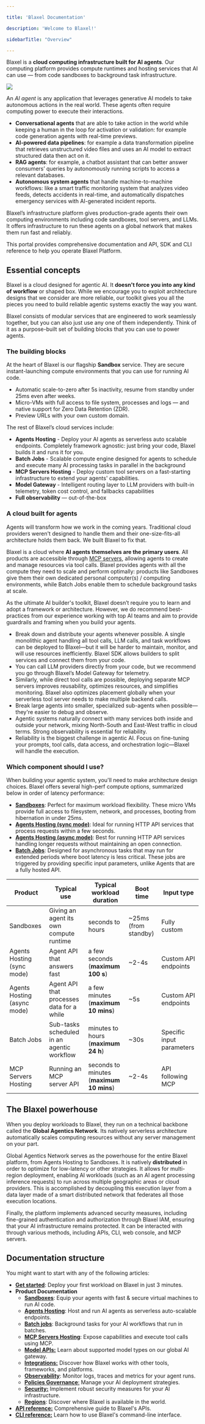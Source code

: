 ```yaml
---

title: 'Blaxel Documentation'

description: 'Welcome to Blaxel!'

sidebarTitle: "Overview"

---
```


Blaxel is a **cloud computing infrastructure built for AI agents**. Our computing platform provides compute runtimes and hosting services that AI can use — from code sandboxes to background task infrastructure.

<Frame>
<img src="/img/general/overview-2025-05.png" />
</Frame>

An *AI agent* is any application that leverages generative AI models to take autonomous actions in the real world. These agents often require computing power to execute their interactions.

<Accordion title="Some examples of agents include…">

- **Conversational agents** that are able to take action in the world while keeping a human in the loop for activation or validation: for example code generation agents with real-time previews.
- **AI-powered data pipelines**: for example a data transformation pipeline that retrieves unstructured video files and uses an AI model to extract structured data then act on it.
- **RAG agents**: for example, a chatbot assistant that can better answer consumers’ queries by autonomously running scripts to access a relevant databases.
- **Autonomous system agents** that handle machine-to-machine workflows: like a smart traffic monitoring system that analyzes video feeds, detects accidents in real-time, and automatically dispatches emergency services with AI-generated incident reports.

Blaxel’s infrastructure platform gives production-grade agents their own computing environments including code sandboxes, tool servers, and LLMs. It offers infrastructure to run these agents on a global network that makes them run fast and reliably.

</Accordion>

This portal provides comprehensive documentation and API, SDK and CLI reference to help you operate Blaxel Platform.

## Essential concepts

Blaxel is a cloud designed for agentic AI. It **doesn't force you into any kind of workflow** or shaped box. While we encourage you to exploit architecture designs that we consider are more reliable, our toolkit gives you all the pieces you need to build reliable agentic systems exactly the way you want.

Blaxel consists of modular services that are engineered to work seamlessly together, but you can also just use any one of them independently. Think of it as a purpose-built set of building blocks that you can use to power agents.

### The building blocks

At the heart of Blaxel is our flagship **Sandbox** service. They are secure instant-launching compute environments that you can use for running AI code.

- Automatic scale-to-zero after 5s inactivity, resume from standby under 25ms even after weeks.
- Micro-VMs with full access to file system, processes and logs — and native support for Zero Data Retention (ZDR).
- Preview URLs with your own custom domain.

The rest of Blaxel’s cloud services include:

- **Agents Hosting** - Deploy your AI agents as serverless auto scalable endpoints. Completely framework agnostic: just bring your code, Blaxel builds it and runs it for you.
- **Batch Jobs** - Scalable compute engine designed for agents to schedule and execute many AI processing tasks in parallel in the background
- **MCP Servers Hosting** - Deploy custom tool servers on a fast-starting infrastructure to extend your agents' capabilities.
- **Model Gateway** - Intelligent routing layer to LLM providers with built-in telemetry, token cost control, and fallbacks capabilities
- **Full observability** — out-of-the-box

### A cloud built for agents

Agents will transform how we work in the coming years. Traditional cloud providers weren't designed to handle them and their one-size-fits-all architecture holds them back. We built Blaxel to fix that. 

Blaxel is a cloud where **AI agents themselves are the primary users**. All products are accessible through [MCP servers](MCP-server), allowing agents to create and manage resources via tool calls. Blaxel provides agents with all the compute they need to scale and perform optimally: products like Sandboxes give them their own dedicated personal computer(s) / computing environments, while Batch Jobs enable them to schedule background tasks at scale.

<Accordion title="The Blaxel method">

As the ultimate AI builder's toolkit, Blaxel doesn’t require you to learn and adopt a framework or architecture. However, we do recommend best-practices from our experience working with top AI teams and aim to provide guardrails and framing when you build your agents.

- Break down and distribute your agents whenever possible. A single monolithic agent handling all tool calls, LLM calls, and task workflows can be deployed to Blaxel—but it will be harder to maintain, monitor, and will use resources inefficiently. Blaxel SDK allows builders to split services and connect them from your code.
- You can call LLM providers directly from your code, but we recommend you go through Blaxel’s Model Gateway for telemetry.
- Similarly, while direct tool calls are possible, deploying separate MCP servers improves reusability, optimizes resources, and simplifies monitoring. Blaxel also optimizes placement globally when your serverless tool server needs to make multiple backend calls.
- Break large agents into smaller, specialized sub-agents when possible—they're easier to debug and observe.
- Agentic systems naturally connect with many services both inside and outside your network, mixing North-South and East-West traffic in cloud terms. Strong observability is essential for reliability.
- Reliability is the biggest challenge in agentic AI. Focus on fine-tuning your prompts, tool calls, data access, and orchestration logic—Blaxel will handle the execution.

</Accordion>

### Which component should I use?

When building your agentic system, you'll need to make architecture design choices. Blaxel offers several high-perf compute options, summarized below in order of latency performance:

- [**Sandboxes**](Sandboxes/Overview): Perfect for maximum workload flexibility. These micro VMs provide full access to filesystem, network, and processes, booting from hibernation in under 25ms.
- [**Agents Hosting (sync mode)**](https://docs.blaxel.ai/Agents/Query-agents#default-synchronous-endpoint): Ideal for running HTTP API services that process requests within a few seconds.
- [**Agents Hosting (async mode)**](https://docs.blaxel.ai/Agents/Query-agents#async-endpoint): Best for running HTTP API services handling longer requests without maintaining an open connection.
- [**Batch Jobs**](Jobs/Overview): Designed for asynchronous tasks that may run for extended periods where boot latency is less critical. These jobs are triggered by providing specific input parameters, unlike Agents that are a fully hosted API.

| **Product** | **Typical use** | **Typical workload duration** | **Boot time** | **Input type** |
| --- | --- | --- | --- | --- |
| Sandboxes | Giving an agent its own compute runtime | seconds to hours | ~25ms (from standby) | Fully custom |
| Agents Hosting (sync mode) | Agent API that answers fast | a few seconds (**maximum 100 s**) | ~2-4s | Custom API endpoints |
| Agents Hosting (async mode) | Agent API that processes data for a while | a few minutes (**maximum 10 mins**) | ~5s | Custom API endpoints |
| Batch Jobs | Sub-tasks scheduled in an agentic workflow | minutes to hours (**maximum 24 h**) | ~30s | Specific input parameters |
| MCP Servers Hosting | Running an MCP server API | seconds to minutes (**maximum 10 mins**) | ~2-4s | API following MCP  |

## The Blaxel powerhouse

When you deploy workloads to Blaxel, they run on a technical backbone called the **Global Agentics Network**. Its natively serverless architecture automatically scales computing resources without any server management on your part. 

Global Agentics Network serves as the powerhouse for the entire Blaxel platform, from Agents Hosting to Sandboxes. It is natively **distributed** in order to optimize for low-latency or other strategies. It allows for multi-region deployment, enabling AI workloads (such as an AI agent processing inference requests) to run across multiple geographic areas or cloud providers. This is accomplished by decoupling this execution layer from a data layer made of a smart distributed network that federates all those execution locations.

Finally, the platform implements advanced security measures, including fine-grained authentication and authorization through Blaxel IAM, ensuring that your AI infrastructure remains protected. It can be interacted with through various methods, including APIs, CLI, web console, and MCP servers.

## Documentation structure

You might want to start with any of the following articles:

- [**Get started**](Get-started): Deploy your first workload on Blaxel in just 3 minutes.
- **Product Documentation**
    - [**Sandboxes**](Sandboxes/Overview): Equip your agents with fast & secure virtual machines to run AI code.
    - [**Agents Hosting**](Agents/Overview): Host and run AI agents as serverless auto-scalable endpoints.
    - [**Batch jobs**](Jobs/Overview): Background tasks for your AI workflows that run in batches.
    - [**MCP Servers Hosting**](Functions/Overview): Expose capabilities and execute tool calls using MCP.
    - [**Model APIs:**](Models/Overview) Learn about supported model types on our global AI gateway.
    - [**Integrations:**](Integrations/HuggingFace) Discover how Blaxel works with other tools, frameworks, and platforms.
    - [**Observability**](Observability/Overview): Monitor logs, traces and metrics for your agent runs.
    - [**Policies Governance**](Model-Governance/Policies)[:](Model-Governance/Environments) Manage your AI deployment strategies.
    - [**Security:**](Security/Workspace-access-control) Implement robust security measures for your AI infrastructure.
    - [**Regions**](Infrastructure/Regions): Discover where Blaxel is available in the world.
- [**API reference:**](https://docs.blaxel.ai/api-reference/introduction) Comprehensive guide to Blaxel's APIs.
- [**CLI reference:**](https://docs.blaxel.ai/cli-reference/introduction) Learn how to use Blaxel's command-line interface.